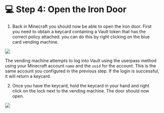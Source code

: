 # 💻 Step 4: Open the Iron Door

1. Back in Minecraft you should now be able to open the iron door. First you need
to obtain a keycard containing a Vault token that has the correct policy attached.
you can do this by right clicking on the blue card vending machine.

![](/assets/task_1b/1b_1.png)

The vending machine attempts to log into Vault using the userpass method using your
Minecraft account `name` and the `uuid` for the account. This is the same account you
configured in the previous step. If the login is successful, it will return a keycard.

2. Once you have the keycard, hold the keycard in your hand and right click on the lock
next to the vending machine. The door should now open.

![](/assets/task_1b/1b_2.png)